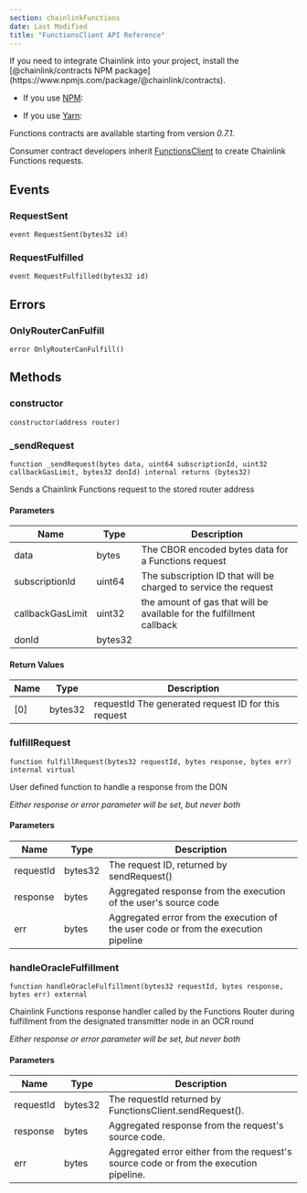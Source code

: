 ```yaml
---
section: chainlinkFunctions
date: Last Modified
title: "FunctionsClient API Reference"
---
```



<Aside type="note" title="Add Chainlink to your project">
   If you need to integrate Chainlink into your project, install the [@chainlink/contracts NPM package](https://www.npmjs.com/package/@chainlink/contracts).

- If you use [NPM](https://www.npmjs.com/): <CopyText text="npm install @chainlink/contracts --save" code/>

- If you use [Yarn](https://yarnpkg.com/): <CopyText text="yarn add @chainlink/contracts" code/>

Functions contracts are available starting from version _0.7.1_.

</Aside>

Consumer contract developers inherit [FunctionsClient](https://github.com/smartcontractkit/chainlink/blob/develop/contracts/src/v0.8/functions/v1_0_0/FunctionsClient.sol) to create Chainlink Functions requests.

## Events

### RequestSent

```solidity
event RequestSent(bytes32 id)
```

### RequestFulfilled

```solidity
event RequestFulfilled(bytes32 id)
```

## Errors

### OnlyRouterCanFulfill

```solidity
error OnlyRouterCanFulfill()
```

## Methods

### constructor

```solidity
constructor(address router)
```

### \_sendRequest

```solidity
function _sendRequest(bytes data, uint64 subscriptionId, uint32 callbackGasLimit, bytes32 donId) internal returns (bytes32)
```

Sends a Chainlink Functions request to the stored router address

#### Parameters

| Name             | Type    | Description                                                           |
| ---------------- | ------- | --------------------------------------------------------------------- |
| data             | bytes   | The CBOR encoded bytes data for a Functions request                   |
| subscriptionId   | uint64  | The subscription ID that will be charged to service the request       |
| callbackGasLimit | uint32  | the amount of gas that will be available for the fulfillment callback |
| donId            | bytes32 |                                                                       |

#### Return Values

| Name | Type    | Description                                         |
| ---- | ------- | --------------------------------------------------- |
| [0]  | bytes32 | requestId The generated request ID for this request |

### fulfillRequest

```solidity
function fulfillRequest(bytes32 requestId, bytes response, bytes err) internal virtual
```

User defined function to handle a response from the DON

_Either response or error parameter will be set, but never both_

#### Parameters

| Name      | Type    | Description                                                                         |
| --------- | ------- | ----------------------------------------------------------------------------------- |
| requestId | bytes32 | The request ID, returned by sendRequest()                                           |
| response  | bytes   | Aggregated response from the execution of the user's source code                    |
| err       | bytes   | Aggregated error from the execution of the user code or from the execution pipeline |

### handleOracleFulfillment

```solidity
function handleOracleFulfillment(bytes32 requestId, bytes response, bytes err) external
```

Chainlink Functions response handler called by the Functions Router during fulfillment from the designated transmitter node in an OCR round

_Either response or error parameter will be set, but never both_

#### Parameters

| Name      | Type    | Description                                                                            |
| --------- | ------- | -------------------------------------------------------------------------------------- |
| requestId | bytes32 | The requestId returned by FunctionsClient.sendRequest().                               |
| response  | bytes   | Aggregated response from the request's source code.                                    |
| err       | bytes   | Aggregated error either from the request's source code or from the execution pipeline. |
